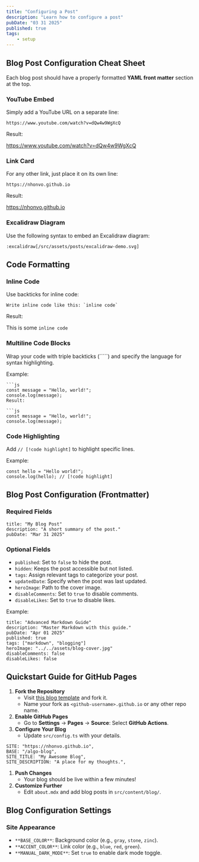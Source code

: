 ---
title: "Configuring a Post"
description: "Learn how to configure a post"
pubDate: "03 31 2025"
published: true
tags: 
    - setup
---


## Blog Post Configuration Cheat Sheet

Each blog post should have a properly formatted **YAML front matter** section at the top.
### YouTube Embed

Simply add a YouTube URL on a separate line:

```
https://www.youtube.com/watch?v=dQw4w9WgXcQ
```

Result:

https://www.youtube.com/watch?v=dQw4w9WgXcQ

### Link Card

For any other link, just place it on its own line:

```
https://nhonvo.github.io
```

Result:

https://nhonvo.github.io

### Excalidraw Diagram

Use the following syntax to embed an Excalidraw diagram:

```
:excalidraw[/src/assets/posts/excalidraw-demo.svg]
```

## Code Formatting

### Inline Code

Use backticks for inline code:

```
Write inline code like this: `inline code`
```

Result:

This is some `inline code`

### Multiline Code Blocks

Wrap your code with triple backticks (`````) and specify the language for syntax highlighting.

Example:

```
```js
const message = "Hello, world!";
console.log(message);
Result:

```js
const message = "Hello, world!";
console.log(message);
```

### Code Highlighting

Add `// [!code highlight]` to highlight specific lines.

Example:

```
const hello = "Hello world!";
console.log(hello); // [!code highlight]
```

## Blog Post Configuration (Frontmatter)

### Required Fields

```
title: "My Blog Post"
description: "A short summary of the post."
pubDate: "Mar 31 2025"
```

### Optional Fields

- `published`: Set to `false` to hide the post.
- `hidden`: Keeps the post accessible but not listed.
- `tags`: Assign relevant tags to categorize your post.
- `updatedDate`: Specify when the post was last updated.
- `heroImage`: Path to the cover image.
- `disableComments`: Set to `true` to disable comments.
- `disableLikes`: Set to `true` to disable likes.

Example:

```
title: "Advanced Markdown Guide"
description: "Master Markdown with this guide."
pubDate: "Apr 01 2025"
published: true
tags: ["markdown", "blogging"]
heroImage: "../../assets/blog-cover.jpg"
disableComments: false
disableLikes: false
```

## Quickstart Guide for GitHub Pages

1. **Fork the Repository**
   - Visit [this blog template](https://github.com/nhonvo/algo-blog) and fork it.
   - Name your fork as `<github-username>.github.io` or any other repo name.
2. **Enable GitHub Pages**
   - Go to **Settings** → **Pages** → **Source**: Select **GitHub Actions**.
3. **Configure Your Blog**
   - Update `src/config.ts` with your details.

```
SITE: "https://nhonvo.github.io",
BASE: "/algo-blog",
SITE_TITLE: "My Awesome Blog",
SITE_DESCRIPTION: "A place for my thoughts.",
```

1. **Push Changes**
   - Your blog should be live within a few minutes!
2. **Customize Further**
   - Edit `about.mdx` and add blog posts in `src/content/blog/`.

## Blog Configuration Settings

### Site Appearance

- `**BASE_COLOR**`: Background color (e.g., `gray`, `stone`, `zinc`).
- `**ACCENT_COLOR**`: Link color (e.g., `blue`, `red`, `green`).
- `**MANUAL_DARK_MODE**`: Set `true` to enable dark mode toggle.
